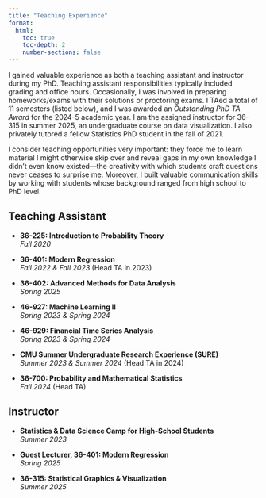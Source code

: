 ```yaml
---
title: "Teaching Experience"
format:
  html:
    toc: true
    toc-depth: 2
    number-sections: false
---
```


I gained valuable experience as both a teaching assistant and instructor during my PhD.  Teaching assistant responsibilities typically included grading and office hours. Occasionally, I was involved in preparing homeworks/exams with their solutions or proctoring exams. I TAed a total of 11 semesters (listed below), and I was awarded an *Outstanding PhD TA Award* for the 2024-5 academic year. I am the assigned instructor for 36-315 in summer 2025, an undergraduate course on data visualization. I also privately tutored a fellow Statistics PhD student in the fall of 2021.

I consider teaching opportunities very important: they force me to learn material I might otherwise skip over and reveal gaps in my own knowledge I didn't even know existed---the creativity with which students craft questions never ceases to surprise me. Moreover, I built valuable communication skills by working with students whose background ranged from high school to PhD level.

## Teaching Assistant

- **36-225: Introduction to Probability Theory**  
  *Fall 2020*

- **36-401: Modern Regression**  
  *Fall 2022 & Fall 2023* (Head TA in 2023)

- **36-402: Advanced Methods for Data Analysis**  
  *Spring 2025*

- **46-927: Machine Learning II**  
  *Spring 2023 & Spring 2024*

- **46-929: Financial Time Series Analysis**  
  *Spring 2023 & Spring 2024*

- **CMU Summer Undergraduate Research Experience (SURE)**  
  *Summer 2023 & Summer 2024* (Head TA in 2024)

- **36-700: Probability and Mathematical Statistics**  
  *Fall 2024* (Head TA)

## Instructor

- **Statistics & Data Science Camp for High-School Students**  
  *Summer 2023*

- **Guest Lecturer, 36-401: Modern Regression**  
  *Spring 2025*

- **36-315: Statistical Graphics & Visualization**  
  *Summer 2025*
  

